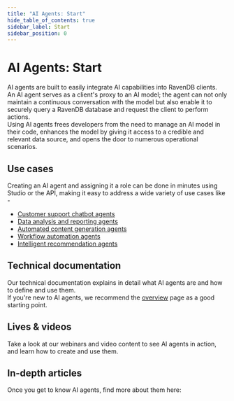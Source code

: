 ```yaml
---
title: "AI Agents: Start"
hide_table_of_contents: true
sidebar_label: Start
sidebar_position: 0
---
```



# AI Agents: Start

AI agents are built to easily integrate AI capabilities into RavenDB clients.  
An AI agent serves as a client's proxy to an AI model; the agent can not only maintain a continuous conversation with the model but also enable it to securely query a RavenDB database and request the client to perform actions.  
Using AI agents frees developers from the need to manage an AI model in their code, enhances the model by giving it access to a credible and relevant data source, and opens the door to numerous operational scenarios.  

## Use cases

Creating an AI agent and assigning it a role can be done in minutes using Studio or the API, making it easy to address a wide variety of use cases like -    

- [Customer support chatbot agents](../../ai-integration/ai-agents/ai-agents_overview#customer-support-chatbot-agents)  
- [Data analysis and reporting agents](../../ai-integration/ai-agents/ai-agents_overview#data-analysis-and-reporting-agents)  
- [Automated content generation agents](../../ai-integration/ai-agents/ai-agents_overview#automated-content-generation-agents)  
- [Workflow automation agents](../../ai-integration/ai-agents/ai-agents_overview#workflow-automation-agents)  
- [Intelligent recommendation agents](../../ai-integration/ai-agents/ai-agents_overview#intelligent-recommendation-agents)  


## Technical documentation

Our technical documentation explains in detail what AI agents are and how to define and use them.  
If you're new to AI agents, we recommend the [overview](../../ai-integration/ai-agents/ai-agents_overview) page as a good starting point.  

<ColGrid colCount={3}>
    <CardWithImage title="AI Agents - Overview" description="The starting point for the AI agents documentation: an overview of the feature" url="../../ai-integration/ai-agents/ai-agents_overview" imgIcon="ai-agents" imgAlt="imgAlt" ctaLabel="Read now" />
    <CardWithImage title="Creating an agent using the API" description="Defining an agent configuration, Running a continuous conversation with the LLM, and Getting results via the Client API" url="../../ai-integration/ai-agents/creating-ai-agents/creating-ai-agents_api" imgIcon="ai-agents" imgAlt="imgAlt" ctaLabel="Read now" />
    <CardWithImage title="Easily creating and testing an AI agent using Studio" url="../../ai-integration/ai-agents/creating-ai-agents/creating-ai-agents_studio" imgIcon="ai-agents"  imgAlt="imgAlt" ctaLabel="Read now" />
</ColGrid>

## Lives & videos

Take a look at our webinars and video content to see AI agents in action, and learn how to create and use them.

<ColGrid colCount={1}>
    <CardWithImageHorizontal title="How to run AI agents natively in your database (webinar recording)" description="Live webinar with RavenDB's CEO, Oren Eini" url="https://www.youtube.com/watch?v=A17GSLGN-cQ" imgSrc="https://media.licdn.com/dms/image/v2/D4D10AQG81cXtiYRc2w/image-shrink_800/B4DZZYYLcTHwAk-/0/1745239456036?e=2147483647&v=beta&t=yQVz6ji4wD4reOTXtlPpERK0fdpr1f2VoG_SEV9x3lc" imgAlt="imgAlt" ctaLabel="Watch now" />
    <CardWithImageHorizontal title="How to create powerful and secure AI agents with RavenDB" description="Webinar with Oren Eini" url="https://www.youtube.com/watch?v=jzUxL9P17G4" imgSrc="https://media.licdn.com/dms/image/v2/D4D10AQG81cXtiYRc2w/image-shrink_800/B4DZZYYLcTHwAk-/0/1745239456036?e=2147483647&v=beta&t=yQVz6ji4wD4reOTXtlPpERK0fdpr1f2VoG_SEV9x3lc" imgAlt="imgAlt" ctaLabel="Watch now" />
</ColGrid>

## In-depth articles

Once you get to know AI agents, find more about them here:  

<ColGrid colCount={3}>
    <CardWithImage title="Practical Look at AI Agents with RavenDB" description="Article by Gracjan Sadowicz" imgSrc="" url="https://ravendb.net/articles/practical-look-at-ai-agents-with-ravendb" imgAlt="imgAlt" ctaLabel="Read now" />
</ColGrid>
